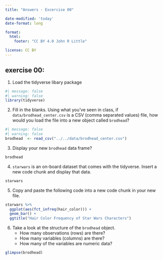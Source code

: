 ```yaml
---
title: "Answers - Excercise 00"

date-modified: 'today'
date-format: long

format: 
  html:
    footer: "CC BY 4.0 John R Little"

license: CC BY    
---
```


## exercise 00:

1.  Load the tidyverse libary package

```r
#| message: false
#| warning: false
library(tidyverse)
```

2.  Fill in the blanks. Using what you've seen in class, if `data/brodhead_center.csv` is a CSV (comma separated values) file, how would you load the file into a new object called `brodhead`?

```r
#| message: false
#| warning: false
brodhead  <- read_csv("../../data/brodhead_center.csv")
```

3.  Display your new `brodhead` data frame?

```r
brodhead
```

4.  `starwars` is an on-board dataset that comes with the tidyverse. Insert a new code chunk and display that data.

```r
starwars
```

5.  Copy and paste the following code into a new code chunk in your new file.

```r
starwars %>% 
  ggplot(aes(fct_infreq(hair_color))) + 
  geom_bar() + 
  ggtitle("Hair Color Frequency of Star Wars Characters")
```

6.  Take a look at the structure of the `brodhead` object.
    -   How many observations (rows) are there?
    -   How many variables (columns) are there?
    -   How many of the variables are numeric data?

```r
glimpse(brodhead)
```
